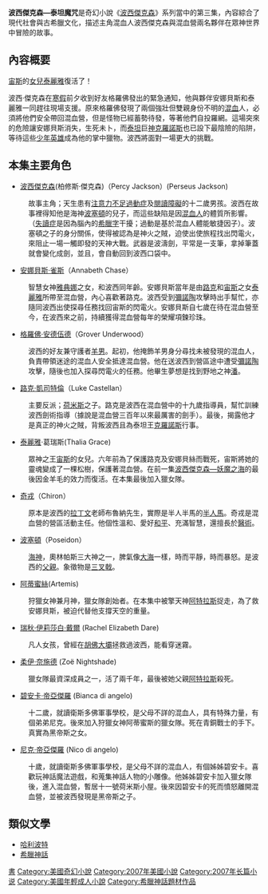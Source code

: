 {{noteTA
|G1=Percy Jackson
|G2=Movie
|G3=Show
}}
{{Infobox Book 
| name                 = 波西傑克森—泰坦魔咒
| image                = 
| image_caption        = 泰坦魔咒封面
| author               = 雷克·萊爾頓
| title_orig           = The Titan's Curse
| translator           = 
| illustrator          =
| cover_artist         = 
| country              = [[美國|美國]]
| language             = 約30多種
| series               = 《[[波西傑克森|波西傑克森]]》
| subject              = 
| genre                = [[奇幻文學|奇幻文學]]
| publisher            = [[遠流出版社|遠流出版社]]
| release_date         = 
| media_type           = ...
| pages                = 
| format               =
| isbn                 = 
| oclc                 = 
| preceded_by          = [[波西傑克森—妖魔之海|波西傑克森—妖魔之海]]
| followed_by          = [[波西傑克森—迷宮戰場|波西傑克森—迷宮戰場]]
}}

'''波西傑克森—泰坦魔咒'''是奇幻小說《[[波西傑克森|波西傑克森]]》系列當中的第三集，內容綜合了現代社會與古希臘文化，描述主角混血人波西傑克森與混血營兩名夥伴在眾神世界中冒險的故事。

== 內容概要 ==
[[宙斯|宙斯]]的[[女兒|女兒]][[泰麗雅|泰麗雅]]復活了！

波西·傑克森在[[寒假|寒假]]前夕收到好友格羅佛發出的緊急通知，他與夥伴安娜貝斯和泰麗雅一同趕往現場支援。原來格羅佛發現了兩個強壯但雙親身份不明的[[混血|混血]]人，必須將他們安全帶回混血營，但是怪物已經蓄勢待發，等著他們自投羅網。這場突來的危險讓安娜貝斯消失，生死未卜，而[[泰坦|泰坦]]巨[[神|神]][[克羅諾斯|克羅諾斯]]也已設下最陰險的陷阱，等待這些[[青少年|少年]][[英雄|英雄]]成為他的掌中獵物。波西將面對一場更大的挑戰。

== 本集主要角色 ==
{{main|波西傑克森角色列表}}
* [[波西·傑克森_(小說角色)|波西傑克森]](柏修斯‧傑克森)（Percy Jackson）(Perseus Jackson)
:故事主角；天生患有[[注意力不足過動症|注意力不足過動症]]及[[閱讀障礙|閱讀障礙]]的十二歲男孩。波西在故事裡得知他是海神[[波塞頓|波塞頓]]的兒子，而這些缺陷是因[[半神|混血人]]的體質所影響。（[[失讀症|失讀症]]是因為腦內的[[希臘字|希臘字]]干擾；過動是基於混血人體能敏捷因子）。波塞頓之子的身分關係，使得被認為是神火之賊，迫使出使旅程找出閃電火，來阻止一場一觸即發的天神大戰。武器是波濤劍，平常是一支筆，拿掉筆蓋就會變化成劍，並且，會自動回到波西口袋中。
* [[安娜貝斯·雀斯|安娜貝斯·雀斯]]（Annabeth Chase）
:智慧女神[[雅典娜|雅典娜]]之女，和波西同年齡。安娜貝斯當年是由[[路克|路克]]和[[宙斯|宙斯]]之女[[泰麗雅|泰麗雅]]所帶至混血營，內心喜歡著路克。波西受到[[彌諾陶|彌諾陶]]攻擊時出手幫忙，亦隨同波西出使探尋任務找回宙斯的閃電火。安娜貝斯自七歲在待在混血營至今，在波西來之前，持續獲得混血營每年的榮耀項鍊珍珠。
* [[格羅佛·安德伍德|格羅佛·安德伍德]]（Grover Underwood）
:波西的好友兼守護者[[薩堤爾|羊男]]。起初，他掩飾羊男身分尋找未被發現的混血人，負責帶領迷途的混血人安全抵達混血營。他在送波西到營區途中遭受[[彌諾陶|彌諾陶]]攻擊，隨後也加入探尋閃電火的任務。他畢生夢想是找到野地之神[[潘|潘]]。
* [[路克·凱司特倫|路克·凱司特倫]]（Luke Castellan）
:主要反派；[[赫耳墨斯|荷米斯]]之子。路克是波西在混血營中的十九歲指導員，幫忙訓練波西劍術指導（據說是混血營三百年以來最厲害的劍手）。最後，揭露他才是真正的神火之賊，背叛波西且為泰坦王[[克羅諾斯|克羅諾斯]]行事。
* [[泰麗雅|泰麗雅]]·葛瑞斯(Thalia Grace)
:眾神之王[[宙斯|宙斯]]的女兒。六年前為了保護路克及安娜貝絲而戰死，宙斯將她的靈魂變成了一棵松樹，保護著混血營。在前一集[[波西傑克森—妖魔之海|波西傑克森—妖魔之海]]的最後因金羊毛的效力而復活。在本集最後加入獵女隊。
* [[奇戎|奇戎]]（Chiron）
:原本是波西的[[拉丁文|拉丁文]]老師布魯納先生，實際是半人半馬的[[半人馬|半人馬]]。奇戎是混血營的營區活動主任。他個性溫和、愛好[[和平|和平]]、充滿智慧，還擅長於[[醫學|醫術]]。
* [[波塞頓|波塞頓]]（Poseidon）
:[[海神|海神]]，奧林帕斯三大神之一，脾氣像[[大海|大海]]一樣，時而平靜，時而暴怒。是波西的[[父親|父親]]。象徵物是[[三叉戟|三叉戟]]。
* [[阿爾忒彌斯|阿蒂蜜絲]](Artemis)
:狩獵女神兼月神，獵女隊創始者。在本集中被擎天神[[阿特拉斯|阿特拉斯]]捉走，為了救安娜貝斯，被迫代替他支撐天空的重量。
* [[瑞秋·伊莉莎白·戴爾|瑞秋·伊莉莎白·戴爾]] (Rachel Elizabeth Dare)
:凡人女孩，曾經在[[胡佛大壩|胡佛大壩]]拯救過波西，能看穿迷霧。
* [[柔伊·奈施德|柔伊·奈施德]] (Zoë Nightshade)
:獵女隊最資深成員之一，活了兩千年，最後被她父親[[阿特拉斯|阿特拉斯]]殺死。
* [[碧安卡·帝亞傑羅|碧安卡·帝亞傑羅]] (Bianca di angelo)
:十二歲，就讀衛斯多佛軍事學校，是父母不詳的混血人，具有特殊力量，有個弟弟尼克。後來加入狩獵女神阿蒂蜜斯的獵女隊。死在青銅戰士的手下。真實為黑帝斯之女。
* [[尼克·帝亞傑羅|尼克·帝亞傑羅]] (Nico di angelo)
:十歲，就讀衛斯多佛軍事學校，是父母不詳的混血人，有個姊姊碧安卡。喜歡玩神話魔法遊戲，和蒐集神話人物的小雕像。他姊姊碧安卡加入獵女隊後，進入混血營，暫居十一號荷米斯小屋。後來因碧安卡的死而憤怒離開混血營，並被波西發現是黑帝斯之子。

== 類似文學 ==
*[[哈利波特|哈利波特]]
*[[希臘神話|希臘神話]]

{{Camp Half-Blood}}
[[Category:波西傑克森|書]]
[[Category:美國奇幻小說|Category:美國奇幻小說]]
[[Category:2007年美國小說|Category:2007年美國小說]]
[[Category:2007年长篇小说|Category:2007年长篇小说]]
[[Category:美國年輕成人小說|Category:美國年輕成人小說]]
[[Category:希臘神話題材作品|Category:希臘神話題材作品]]